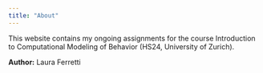 ```yaml
---
title: "About"
---
```


This website contains my ongoing assignments for the course Introduction to Computational Modeling of Behavior (HS24, University of Zurich).

**Author:** Laura Ferretti
